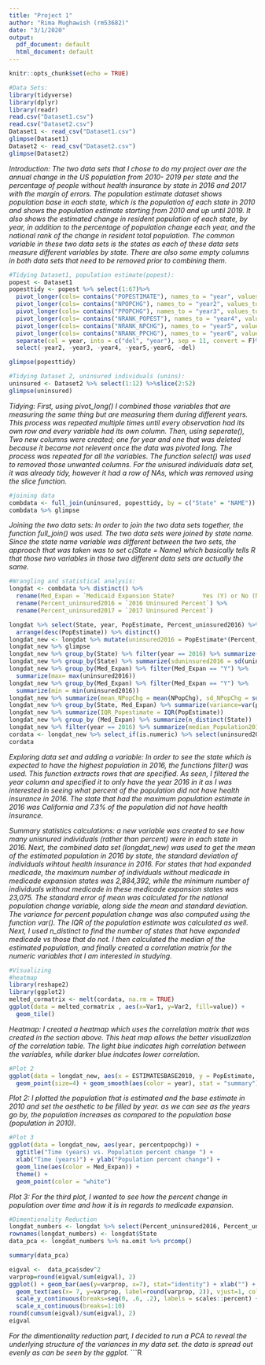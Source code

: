 ```yaml
---
title: "Project 1"
author: "Rima Mughawish (rm53682)"
date: "3/1/2020"
output:
  pdf_document: default
  html_document: default
---
```


```r
knitr::opts_chunk$set(echo = TRUE)
```

```r
#Data Sets:
library(tidyverse)
library(dplyr)
library(readr)
read.csv("Dataset1.csv")
read.csv("Dataset2.csv")
Dataset1 <- read_csv("Dataset1.csv")
glimpse(Dataset1)
Dataset2 <- read_csv("Dataset2.csv")
glimpse(Dataset2)
```

*Introduction: The two data sets that I chose to do my project over are the annual change in the US population from 2010- 2019 per state and the percentage of people without health insurance by state in 2016 and 2017 with the margin of errors. The population estimate dataset shows population base in each state, which is the population of each state in 2010 and shows the population estimate starting from 2010 and up until 2019. It also shows the estimated change in resident population of each state, by year, in addition to the percentage of population change each year, and the national rank of the change in resident total population. The common variable in these two data sets is the states as each of these data sets measure different variables by state. There are also some empty columns in both data sets that need to be removed prior to combining them.*


```R
#Tidying Dataset1, population estimate(popest): 
popest <- Dataset1
popesttidy <- popest %>% select(1:67)%>%
  pivot_longer(cols= contains("POPESTIMATE"), names_to = "year", values_to = "PopEstimate") %>%
  pivot_longer(cols= contains("NPOPCHG"), names_to = "year2", values_to = "NPopChg") %>%
  pivot_longer(cols= contains("PPOPCHG"), names_to = "year3", values_to = "percentpopchg") %>%
  pivot_longer(cols= contains("NRANK_POPEST"), names_to = "year4", values_to = "NRANK_Popest") %>%
  pivot_longer(cols= contains("NRANK_NPCHG"), names_to = "year5", values_to = "NRANK_POPCHG")%>%
  pivot_longer(cols= contains("NRANK_PPCHG"), names_to = "year6", values_to = "NRank_PPOPCHG") %>%
  separate(col = year, into = c("del", "year"), sep = 11, convert = F)%>% 
  select(-year2, -year3, -year4, -year5,-year6, -del) 

glimpse(popesttidy)

#Tidying Dataset 2, uninsured individuals (unins):
uninsured <- Dataset2 %>% select(1:12) %>%slice(2:52)
glimpse(uninsured)
```
*Tidying: First, using pivot_long() I combined those variables that are measuring the same thing but are measuring them during different years. This process was repeated multiple times until every observation had its own row and every variable had its own column. Then, using seperate(), Two new columns were created; one for year and one that was deleted because it became not relevent once the data was pivoted long. The process was repeated for all the variables. The function select() was used to removed those unwanted columns. For the unisured individuals data set, it was already tidy, however it had a row of NAs, which was removed using the slice function.*

```R
#joining data
combdata <- full_join(uninsured, popesttidy, by = c("State" = "NAME"))
combdata %>% glimpse
```
*Joining the two data sets: In order to join the two data sets together, the function full_join() was used. The two data sets were joined by state name. Since the state name variable was different between the two sets, the approach that was taken was to set c(State = Name) which basically tells R that those two variables in those two different data sets are actually the same.*


```r
#Wrangling and statistical analysis: 
longdat <- combdata %>% distinct() %>% 
  rename(Med_Expan = `Medicaid Expansion State?        Yes (Y) or No (N)1`) %>% 
  rename(Percent_uninsured2016 = `2016 Uninsured Percent`) %>% 
  rename(Percent_uninsured2017 = `2017 Uninsured Percent`)

longdat %>% select(State, year, PopEstimate, Percent_uninsured2016) %>% filter(year == 2016)%>%
  arrange(desc(PopEstimate)) %>% distinct() 
longdat_new <- longdat %>% mutate(uninsured2016 = PopEstimate*(Percent_uninsured2016 /100))
longdat_new %>% glimpse
longdat_new %>% group_by(State) %>% filter(year == 2016) %>% summarize(avgPop=mean(PopEstimate)) 
longdat_new %>% group_by(State) %>% summarize(sduninsured2016 = sd(uninsured2016))
longdat_new %>% group_by(Med_Expan) %>% filter(Med_Expan == "Y") %>% 
  summarize(max= max(uninsured2016))
longdat_new %>% group_by(Med_Expan) %>% filter(Med_Expan == "Y") %>% 
  summarize(min = min(uninsured2016))
longdat_new %>% summarize(mean_NPopChg = mean(NPopChg), sd_NPopChg = sd(NPopChg), n=n(), se_NPopChg=sd_NPopChg/sqrt(n))
longdat_new %>% group_by(State, Med_Expan) %>% summarize(variance=var(percentpopchg))
longdat_new %>% summarize(IQR_Popestimate = IQR(PopEstimate))
longdat_new %>% group_by (Med_Expan) %>% summarize(n_distinct(State))
longdat_new %>% filter(year == 2016) %>% summarize(median_Population2016 = median(PopEstimate))
cordata <- longdat_new %>% select_if(is.numeric) %>% select(uninsured2016, PopEstimate, Percent_uninsured2016, ESTIMATESBASE2010)%>% na.omit %>%cor()
cordata
```
*Exploring data set and adding a variable: In order to see the state which is expected to have the highest population in 2016, the functions filter() was used. This function extracts rows that are specified. As seen, I filtered the year column and specified it to only have the year 2016 in it as I was interested in seeing what percent of the population did not have health insurance in 2016. The state that had the maximum population estimate in 2016 was California and 7.3% of the population did not have health insurance.*

*Summary statistics calculations: a new variable was created to see how many unisnured individuals (rather than percent) were in each state in 2016. Next, the combined data set (longdat_new) was used to get the mean of the estimated population in 2016 by state, the standard deviation of individuals wihtout health insurance in 2016. For states that had expanded medicade, the maximum number of individuals without medicade in medicade expansion states was 2,884,392, while the minimum number of individuals without medicade in these medicade expansion states was 23,075.  The standard error of mean was calculated for the national population change variable, along side the mean and standard deviation. The variance for percent population change was also computed using the function var(). The IQR of the population estimate was calculated as well. Next, I used n_distinct to find the number of states that have expanded medicade vs those that do not. I then calculated the median of the estimated population, and finally created a correlation matrix for the numeric variables that I am interested in studying.* 

```r
#Visualizing 
#heatmap
library(reshape2)
library(ggplot2)
melted_cormatrix <- melt(cordata, na.rm = TRUE)
ggplot(data = melted_cormatrix , aes(x=Var1, y=Var2, fill=value)) + 
  geom_tile()
```
*Heatmap: I created a heatmap which uses the correlation matrix that was created in the section above. This heat map allows the better visualization of the correlation table. The light blue indicates high correlation between the variables, while darker blue indcates lower correlation.*

```R
#Plot 2
ggplot(data = longdat_new, aes(x = ESTIMATESBASE2010, y = PopEstimate, color = year)) + 
  geom_point(size=4) + geom_smooth(aes(color = year), stat = "summary")
```

*Plot 2: I plotted the population that is estimated and the base estimate in 2010 and set the aesthetic to be filled by year. as we can see as the years go by, the population increases as compared to the population base (population in 2010). *

```R
#Plot 3
ggplot(data = longdat_new, aes(year, percentpopchg)) + 
  ggtitle("Time (years) vs. Population percent change ") + 
  xlab("Time (years)") + ylab("Population percent change") + 
  geom_line(aes(color = Med_Expan)) + 
  theme() +
  geom_point(color = "white")
```
*Plot 3: For the third plot, I wanted to see how the percent change in population over time and how it is in regards to medicade expansion.*

```r
#Dimentionality Reduction
longdat_numbers <- longdat %>% select(Percent_uninsured2016, Percent_uninsured2017, percentpopchg, PopEstimate,NPopChg) %>% scale() 
rownames(longdat_numbers) <- longdat$State
data_pca <- longdat_numbers %>% na.omit %>% prcomp()

summary(data_pca)

eigval <-  data_pca$sdev^2
varprop=round(eigval/sum(eigval), 2)
ggplot() + geom_bar(aes(y=varprop, x=7), stat="identity") + xlab("") + geom_path(aes(y=varprop, x=7)) + 
  geom_text(aes(x= 7, y=varprop, label=round(varprop, 2)), vjust=1, col="white", size=5) + 
  scale_y_continuous(breaks=seq(0, .6, .2), labels = scales::percent) + 
  scale_x_continuous(breaks=1:10)
round(cumsum(eigval)/sum(eigval), 2)
eigval 

```
*For the dimentionality reduction part, I decided to run a PCA to reveal the underlying structure of the variances in my data set. the data is spread out evenly as can be seen by the ggplot. *
```R
